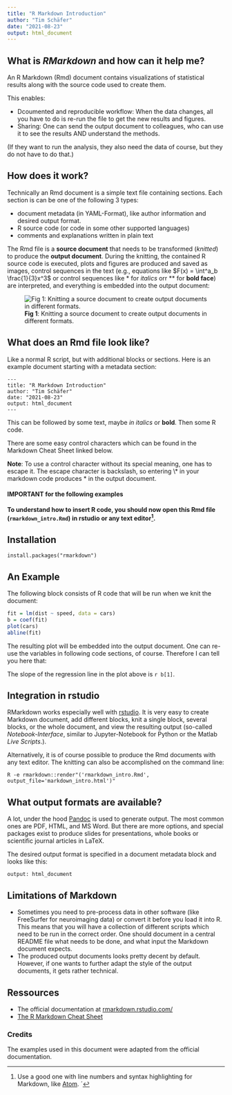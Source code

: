 ```yaml
---
title: "R Markdown Introduction"
author: "Tim Schäfer"
date: "2021-08-23"
output: html_document
---
```


## What is *RMarkdown* and how can it help me?

An R Markdown (Rmd) document contains visualizations of statistical results along with the source code used to create them.

This enables:

* Dcoumented and reproducible workflow: When the data changes, all you have to do is re-run the file to get the new results and figures.
* Sharing: One can send the output document to colleagues, who can use it to see the results AND understand the methods.

(If they want to run the analysis, they also need the data of course, but they do not have to do that.)

## How does it work?

Technically an Rmd document is a simple text file containing sections. Each section is can be one of the following 3 types:

* document metadata (in YAML-Format), like author information and desired output format.
* R source code (or code in some other supported languages)
* comments and explanations written in plain text

The Rmd file is a **source document** that needs to be transformed (*knitted*) to produce the **output document**. During the knitting, the contained
R source code is executed, plots and figures are produced and saved as images, control sequences in the text (e.g., equations like $F(x) = \int^a_b \frac{1}{3}x^3$ or control sequences like \* for *italics* orr \*\* for **bold face**) are interpreted, and everything is embedded into the output document:


![**Fig 1**: Knitting a source document to create output documents in different formats.](doc_to_output.png)

## What does an Rmd file look like?

Like a normal R script, but with additional blocks or sections. Here is an example document starting with a metadata section:

    ---
    title: "R Markdown Introduction"
    author: "Tim Schäfer"
    date: "2021-08-23"
    output: html_document
    ---

This can be followed by some text, maybe *in italics* or **bold**. Then some R code.


There are some easy control characters which can be found in the Markdown Cheat Sheet linked below.

**Note**: To use a control character without its special meaning, one has to escape it. The escape character is backslash, so entering \\\* in your markdown code produces \* in the output document.


#### IMPORTANT for the following examples

**To understand how to insert R code, you should now open this Rmd file (`rmarkdown_intro.Rmd`) in rstudio or any text editor[^1].**


## Installation

    install.packages("rmarkdown")
    

## An Example

The following block consists of R code that will be run when we knit the document:


```r
fit = lm(dist ~ speed, data = cars)
b = coef(fit)
plot(cars)
abline(fit)
```

The resulting plot will be embedded into the output document. One can re-use the variables in following code sections, of course. Therefore I can tell you here that:

The slope of the regression line in the plot above is `r b[1]`.

## Integration in rstudio

RMarkdown works especially well with [rstudio](https://rstudio.com/). It is very easy to create Markdown document, add different blocks, knit a single block, several blocks, or the whole document, and view the resulting output (so-called *Notebook-Interface*, similar to Jupyter-Notebook for Python or the Matlab *Live Scripts*.).

Alternatively, it is of course possible to produce the Rmd documents with any text editor. The knitting can also be accomplished on the command line:

`R -e rmarkdown::render"('rmarkdown_intro.Rmd', output_file='markdown_intro.html')"`


## What output formats are available?

A lot, under the hood [Pandoc](https://pandoc.org/) is used to generate output. The most common ones are PDF, HTML, and MS Word. But there are more options, and special packages exist to produce slides for presentations, whole books or scientific journal articles in LaTeX.

The desired output format is specified in a document metadata block and looks like this:

`output: html_document`

## Limitations of Markdown

* Sometimes you need to pre-process data in other software (like FreeSurfer for neuroimaging data) or convert it before you load it into R. This means that you will have a collection
of different scripts which need to be run in the correct order. One should document in a central README file what needs to be done, and what input the Markdown document expects.
* The produced output documents looks pretty decent by default. However, if one wants to further adapt the style of the output documents, it gets rather technical.

## Ressources

* The official documentation at [rmarkdown.rstudio.com/](https://rmarkdown.rstudio.com/)
* [The R Markdown Cheat Sheet](https://github.com/rstudio/cheatsheets/raw/master/rmarkdown-2.0.pdf)

### Credits

The examples used in this document were adapted from the official documentation.

[^1]: Use a good one with line numbers and syntax highlighting for Markdown, like [Atom](https://atom.io/).
´